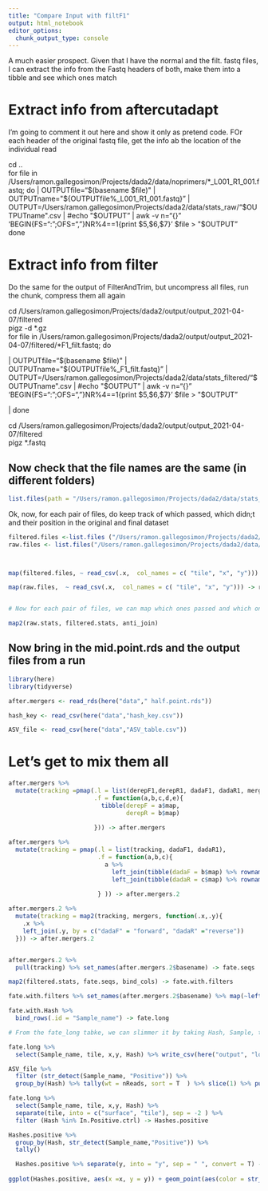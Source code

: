 ```yaml
---
title: "Compare Input with filtF1"
output: html_notebook
editor_options: 
  chunk_output_type: console
---
```

A much easier prospect. Given that I have the normal and the filt. fastq files, I can extract the info from the Fastq headers of both, make them into a tibble and see which ones match

# Extract info from aftercutadapt 
I'm going to comment it out here and show it only as pretend code. FOr each header of the original fastq file, get the info ab the location of the individual read


| cd ..
| for file in /Users/ramon.gallegosimon/Projects/dada2/data/noprimers/*_L001_R1_001.fastq; do
 
 
 | OUTPUTfile="$(basename $file)"
 | OUTPUTname="${OUTPUTfile%_L001_R1_001.fastq}"
 | OUTPUT=/Users/ramon.gallegosimon/Projects/dada2/data/stats_raw/"$OUTPUTname".csv
 | #echo "$OUTPUT"
 | awk -v n="{}" 'BEGIN{FS=":";OFS=","}NR%4==1{print $5,$6,$7}' $file > "$OUTPUT"
| done


# Extract info from filter

Do the same for the output of FilterAndTrim, but uncompress all files, run the chunk, compress them all again

<!-- ```{bash} -->
| cd /Users/ramon.gallegosimon/Projects/dada2/output/output_2021-04-07/filtered

| pigz -d *.gz

| for file in /Users/ramon.gallegosimon/Projects/dada2/output/output_2021-04-07/filtered/*F1_filt.fastq; do
 

 
 | OUTPUTfile="$(basename $file)"
 | OUTPUTname="${OUTPUTfile%_F1_filt.fastq}"
 | OUTPUT=/Users/ramon.gallegosimon/Projects/dada2/data/stats_filtered/"$OUTPUTname".csv
 | #echo "$OUTPUT"
 | awk -v n="{}" 'BEGIN{FS=":";OFS=","}NR%4==1{print $5,$6,$7}' $file > "$OUTPUT"

 | done

| cd /Users/ramon.gallegosimon/Projects/dada2/output/output_2021-04-07/filtered
| pigz  *.fastq



## Now check that the file names are the same (in different folders)

```r
list.files(path = "/Users/ramon.gallegosimon/Projects/dada2/data/stats_filtered/") == list.files(path = "/Users/ramon.gallegosimon/Projects/dada2/data/stats_raw/")
```
Ok, now, for each pair of files, do keep track of which passed, which didn;t and their position in the original and final dataset

```r
filtered.files <-list.files ("/Users/ramon.gallegosimon/Projects/dada2/data/stats_filtered/", full.names = T)
raw.files <- list.files("/Users/ramon.gallegosimon/Projects/dada2/data/stats_raw/", full.names = T)



map(filtered.files, ~ read_csv(.x,  col_names = c( "tile", "x", "y"))) -> filtered.stats

map(raw.files,  ~ read_csv(.x,  col_names = c( "tile", "x", "y"))) -> raw.stats


# Now for each pair of files, we can map which ones passed and which ones stayed

map2(raw.stats, filtered.stats, anti_join)

```

## Now bring in the mid.point.rds and the output files from a run

```r
library(here)
library(tidyverse)

after.mergers <- read_rds(here("data"," half.point.rds"))

hash_key <- read_csv(here("data","hash_key.csv"))

ASV_file <- read_csv(here("data","ASV_table.csv"))

```

# Let's get to mix them all

```r

after.mergers %>% 
  mutate(tracking =pmap(.l = list(derepF1,derepR1, dadaF1, dadaR1, mergers ),
                        .f = function(a,b,c,d,e){
                          tibble(derepF = a$map,
                                 derepR = b$map)
                          
                        })) -> after.mergers

after.mergers %>% 
  mutate(tracking = pmap(.l = list(tracking, dadaF1, dadaR1),
                         .f = function(a,b,c){
                           a %>% 
                             left_join(tibble(dadaF = b$map) %>% rownames_to_column("derepF") %>% mutate(derepF = as.numeric(derepF))) %>% 
                             left_join(tibble(dadaR = c$map) %>% rownames_to_column("derepR") %>% mutate(derepR = as.numeric(derepR)))
                           
                         } )) -> after.mergers.2

after.mergers.2 %>% 
  mutate(tracking = map2(tracking, mergers, function(.x,.y){
    .x %>% 
    left_join(.y, by = c("dadaF" = "forward", "dadaR" ="reverse"))
  })) -> after.mergers.2


after.mergers.2 %>% 
  pull(tracking) %>% set_names(after.mergers.2$basename) -> fate.seqs
```

```r
map2(filtered.stats, fate.seqs, bind_cols) -> fate.with.filters

fate.with.filters %>% set_names(after.mergers.2$basename) %>% map(~left_join(.x, hash_key, by = c("sequence"= "Sequence"))) -> fate.with.Hash

fate.with.Hash %>% 
  bind_rows(.id = "Sample_name") -> fate.long

# From the fate_long tabke, we can slimmer it by taking Hash, Sample, tile, x,y

fate.long %>% 
  select(Sample_name, tile, x,y, Hash) %>% write_csv(here("output", "location.table.csv"))

ASV_file %>% 
  filter (str_detect(Sample_name, "Positive")) %>% 
  group_by(Hash) %>% tally(wt = nReads, sort = T  ) %>% slice(1) %>% pull(Hash) -> In.Positive.ctrl

fate.long %>% 
  select(Sample_name, tile, x,y, Hash) %>% 
  separate(tile, into = c("surface", "tile"), sep = -2 ) %>%
  filter (Hash %in% In.Positive.ctrl) -> Hashes.positive

Hashes.positive %>% 
  group_by(Hash, str_detect(Sample_name,"Positive")) %>% 
  tally() 

  Hashes.positive %>% separate(y, into = "y", sep = " ", convert = T) -> Hashes.positive
    
ggplot(Hashes.positive, aes(x =x, y = y)) + geom_point(aes(color = str_detect(Sample_name, "Positive"))) + facet_grid(rows = vars(tile), cols = vars(surface))


```



